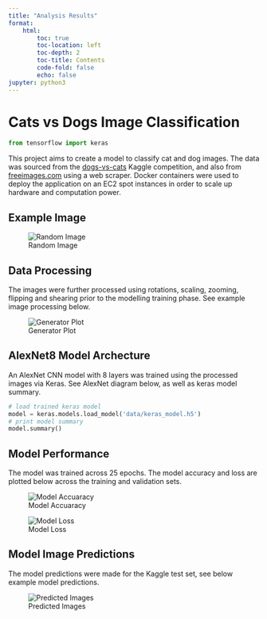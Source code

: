 ```yaml
---
title: "Analysis Results"
format: 
    html:
        toc: true
        toc-location: left
        toc-depth: 2
        toc-title: Contents
        code-fold: false
        echo: false
jupyter: python3
---
```


# Cats vs Dogs Image Classification

```python
from tensorflow import keras
```

This project aims to create a model to classify cat and dog images. The data was sourced from the [dogs-vs-cats](https://www.kaggle.com/competitions/dogs-vs-cats/overview) Kaggle competition, and also from [freeimages.com](https://www.freeimages.com/) using a web scraper. Docker containers were used to deploy the application on an EC2 spot instances in order to scale up hardware and computation power. 

## Example Image

![Random Image](report/keras/random_image.jpg)

## Data Processing

The images were further processed using rotations, scaling, zooming, flipping and shearing prior to the modelling training phase. See example image processing below. 

![Generator Plot](report/keras/generator_plot.jpg)

## AlexNet8 Model Archecture

An AlexNet CNN model with 8 layers was trained using the processed images via Keras. See AlexNet diagram below, as well as keras model summary.

```python
# load trained keras model
model = keras.models.load_model('data/keras_model.h5')
# print model summary
model.summary()
```

## Model Performance

The model was trained across 25 epochs. The model accuracy and loss are plotted below across the training and validation sets.

![Model Accuaracy](report/keras/model_accuracy.png)

![Model Loss](report/keras/model_loss.png)

## Model Image Predictions

The model predictions were made for the Kaggle test set, see below example model predictions.

![Predicted Images](report/keras/pred_images.jpg)
